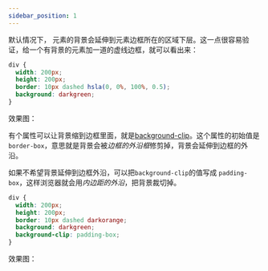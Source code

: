 ```yaml
---
sidebar_position: 1
---
```


默认情况下， 元素的背景会延伸到元素边框所在的区域下层。这一点很容易验证，给一个有背景的元素加一道的虚线边框，就可以看出来：

```css {4}
div {
  width: 200px;
  height: 200px;
  border: 10px dashed hsla(0, 0%, 100%, 0.5);
  background: darkgreen;
}
```
效果图：
<div
  style={{
    width: 200,
    height: 200,
    border: "10px dashed hsla(0, 0%, 100%, 0.5)",
    background: "darkgreen",
  }}
></div>

有个属性可以让背景缩到边框里面，就是[background-clip](https://developer.mozilla.org/en-US/docs/Web/CSS/background-clip)。这个属性的初始值是 `border-box`，意思就是背景会被*边框的外沿框*修剪掉，背景会延伸到边框的外沿。

如果不希望背景延伸到边框外沿，可以把`background-clip`的值写成 `padding-box`，这样浏览器就会用*内边距的外沿*，把背景裁切掉。

```css {6}
div {
  width: 200px;
  height: 200px;
  border: 10px dashed darkorange;
  background: darkgreen;
  background-clip: padding-box;
}
```
效果图：
<div
  style={{
    width: 200,
    height: 200,
    border: "10px dashed darkorange",
    background: "darkgreen",
    backgroundClip: "padding-box",
  }}
></div>
